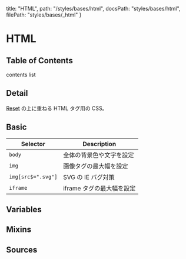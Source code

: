   title: "HTML",
  path: "/styles/bases/html",
  docsPath: "styles/bases/html",
  filePath: "styles/bases/_html"
}


# HTML

## Table of Contents

contents list

## Detail

[Reset](/styles/bases/reset) の上に重ねる HTML タグ用の CSS。

## Basic

| Selector           | Description               |
| ------------------ | ------------------------- |
| `body`             | 全体の背景色や文字を設定  |
| `img`              | 画像タグの最大幅を設定    |
| `img[src$=".svg"]` | SVG の IE バグ対策        |
| `iframe`           | iframe タグの最大幅を設定 |

## Variables

<PreviewVariablesDouble filePath={meta.filePath} viewCompiled={true} />

## Mixins

<PreviewMixins filePath={meta.filePath} />

## Sources

<PreviewSources
  title={meta.title}
  docsPath={meta.docsPath}
  scssPath={meta.filePath}
/>
